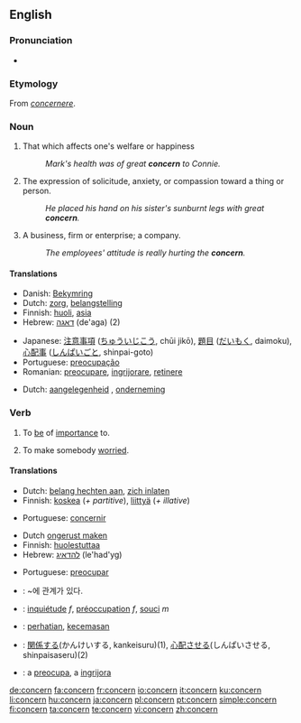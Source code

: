 {{wikipedia|dab=concern}}
==English==

===Pronunciation===
* {{audio|en-us-concern.ogg|Audio (US)}}

===Etymology===
From {{ML.}} ''[[concernere]]''.

===Noun===
{{en-noun}}

# That which affects one's welfare or happiness
#:''Mark's health was of great '''concern''' to Connie.''
# The expression of solicitude, anxiety, or compassion toward a thing or person.
#:''He placed his hand on his sister's sunburnt legs with great '''concern'''.''
# A business, firm or enterprise; a company.
#:''The employees' attitude is really hurting the '''concern'''.''

====Translations====
{{trans-top|that which affects one's welfare or happiness}}
* Danish: [[Bekymring]]
* Dutch: [[zorg]], [[belangstelling]] {{f}}
* Finnish: [[huoli]], [[asia]]
* Hebrew: [[דאגה]] (de'aga) {{f}} (2)
{{trans-mid}}
* Japanese: [[注意事項]] ([[ちゅういじこう]], chūi jikō), [[題目]] ([[だいもく]], daimoku), [[心配事]] ([[しんぱいごと]], shinpai-goto)
* Portuguese: [[preocupação]] {{f}}
* Romanian: [[preocupare]], [[ingrijorare]], [[retinere]]
{{trans-bottom}}

{{trans-top|business, firm or enterprise; a company}}
* Dutch: [[aangelegenheid]] {{f}}, [[onderneming]] {{f}}
{{trans-mid}}
{{trans-bottom}}

===Verb===
{{en-verb}}

# {{transitive}} To [[be]] of [[importance]] to.
# {{transitive}} To make somebody [[worried]].

====Translations====
{{trans-top|to be of importance to}}
* Dutch: [[belang hechten aan]], [[zich inlaten]]
* Finnish: [[koskea]] (''+ partitive''), [[liittyä]] (''+ illative'')
{{trans-mid}}
* Portuguese: [[concernir]]
{{trans-bottom}}

{{trans-top|to make somebody worried}}
* Dutch [[ongerust maken]]
* Finnish: [[huolestuttaa]]
* Hebrew: [[להדאיג]] (le'had'yg)
{{trans-mid}}
* Portuguese: [[preocupar]]
{{trans-bottom}}

{{checktrans-top}}
* {{ttbc|Korean}}: ~에 관계가 있다.
* {{ttbc|French}}: [[inquiétude]] ''f'', [[préoccupation]] ''f'', [[souci]] ''m''
* {{ttbc|Indonesian}}: [[hati|perhatian]], [[cemas|kecemasan]]
* {{ttbc|Japanese}}: [[関係]]する(かんけいする, kankeisuru)(1), [[心配]]させる(しんぱいさせる, shinpaisaseru)(2)
* {{ttbc|Romanian}}: a [[preocupa]], a [[ingrijora]]
{{trans-bottom}}

[[de:concern]]
[[fa:concern]]
[[fr:concern]]
[[io:concern]]
[[it:concern]]
[[ku:concern]]
[[li:concern]]
[[hu:concern]]
[[ja:concern]]
[[pl:concern]]
[[pt:concern]]
[[simple:concern]]
[[fi:concern]]
[[ta:concern]]
[[te:concern]]
[[vi:concern]]
[[zh:concern]]